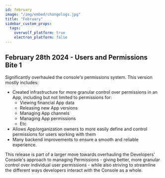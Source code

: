 ```yaml
---
id: february
image: "/img/embed/changelogs.jpg"
title: "February"
sidebar_custom_props:
  tags:
    overwolf_platform: true
    electron_platform: false
---
```


## February 28th 2024 - Users and Permissions Bite 1

Significantly overhauled the console's permissions system. This version mostly includes:
- Created infrastructure for more granular control over permissions in an App, including but not limited to permissions for:
  - Viewing financial App data
  - Releasing new App versions
  - Managing App channels
  - Managing App permissions
  - Etc
- Allows App/organization owners to more easily define and control permissions for users working with them
- Many backend improvements to ensure a smooth and reliable experience.

This release is part of a larger move towards overhauling the Developers' Console's approach to managing Permissions -
giving better, more granular control over individual user permissions - while also striving to streamline the different ways
developers interact with the Console as a whole.
